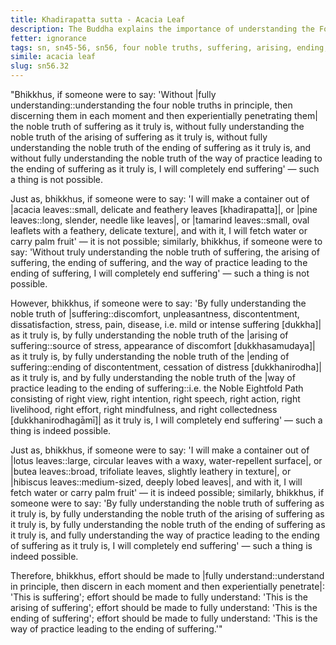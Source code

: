 ```yaml
---
title: Khadirapatta sutta - Acacia Leaf
description: The Buddha explains the importance of understanding the Four Noble Truths to end suffering with a simile of making a container out of leaves.
fetter: ignorance
tags: sn, sn45-56, sn56, four noble truths, suffering, arising, ending, cessation, way of practice, path
simile: acacia leaf
slug: sn56.32
---
```


"Bhikkhus, if someone were to say: 'Without |fully understanding::understanding the four noble truths in principle, then discerning them in each moment and then experientially penetrating them| the noble truth of suffering as it truly is, without fully understanding the noble truth of the arising of suffering as it truly is, without fully understanding the noble truth of the ending of suffering as it truly is, and without fully understanding the noble truth of the way of practice leading to the ending of suffering as it truly is, I will completely end suffering' — such a thing is not possible.

Just as, bhikkhus, if someone were to say: 'I will make a container out of |acacia leaves::small, delicate and feathery leaves [khadirapatta]|, or |pine leaves::long, slender, needle like leaves|, or |tamarind leaves::small, oval leaflets with a feathery, delicate texture|, and with it, I will fetch water or carry palm fruit' — it is not possible; similarly, bhikkhus, if someone were to say: 'Without truly understanding the noble truth of suffering, the arising of suffering, the ending of suffering, and the way of practice leading to the ending of suffering, I will completely end suffering' — such a thing is not possible.

However, bhikkhus, if someone were to say: 'By fully understanding the noble truth of |suffering::discomfort, unpleasantness, discontentment, dissatisfaction, stress, pain, disease, i.e. mild or intense suffering [dukkha]| as it truly is, by fully understanding the noble truth of the |arising of suffering::source of stress, appearance of discomfort [dukkhasamudaya]| as it truly is, by fully understanding the noble truth of the |ending of suffering::ending of discontentment, cessation of distress [dukkhanirodha]| as it truly is, and by fully understanding the noble truth of the |way of practice leading to the ending of suffering::i.e. the Noble Eightfold Path consisting of right view, right intention, right speech, right action, right livelihood, right effort, right mindfulness, and right collectedness [dukkhanirodhagāmī]| as it truly is, I will completely end suffering' — such a thing is indeed possible.

Just as, bhikkhus, if someone were to say: 'I will make a container out of |lotus leaves::large, circular leaves with a waxy, water-repellent surface|, or |butea leaves::broad, trifoliate leaves, slightly leathery in texture|, or |hibiscus leaves::medium-sized, deeply lobed leaves|, and with it, I will fetch water or carry palm fruit' — it is indeed possible; similarly, bhikkhus, if someone were to say: 'By fully understanding the noble truth of suffering as it truly is, by fully understanding the noble truth of the arising of suffering as it truly is, by fully understanding the noble truth of the ending of suffering as it truly is, and fully understanding the way of practice leading to the ending of suffering as it truly is, I will completely end suffering' — such a thing is indeed possible.

Therefore, bhikkhus, effort should be made to |fully understand::understand in principle, then discern in each moment and then experientially penetrate|: 'This is suffering';
effort should be made to fully understand: 'This is the arising of suffering';
effort should be made to fully understand: 'This is the ending of suffering';
effort should be made to fully understand: 'This is the way of practice leading to the ending of suffering.'"